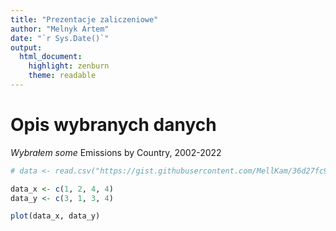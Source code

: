 ```yaml
---
title: "Prezentacje zaliczeniowe"
author: "Melnyk Artem"
date: "`r Sys.Date()`"
output: 
  html_document: 
    highlight: zenburn
    theme: readable
---
```


# Opis wybranych danych

*Wybrałem some*
Emissions by Country, 2002-2022

```r
# data <- read.csv("https://gist.githubusercontent.com/MellKam/36d27fc96249949e38749f47faf276c2/raw/5d9957fd67b6fd731726aa9dbf055d1cff8d4d2b/emissions_by_country.csv") # nolint

data_x <- c(1, 2, 4, 4)
data_y <- c(3, 1, 3, 4)

plot(data_x, data_y)
```


